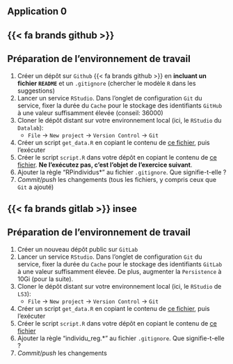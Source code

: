 ## Application 0 {.smaller}

::: {.panel-tabset}

## {{< fa brands github >}} 

:::{.callout-tip collapse="true" icon=false}
## Préparation de l'environnement de travail



::: {.nonincremental}
1. Créer un dépôt sur `Github` {{< fa brands github >}} en **incluant un fichier `README`** et un `.gitignore` (chercher le modèle `R` dans les suggestions)
2. Lancer un service `RStudio`. Dans l'onglet de configuration `Git` du service, fixer la durée du `Cache` pour le stockage des identifiants `GitHub` à une valeur suffisamment élevée (conseil: 36000)
3. Cloner le dépôt distant sur votre environnement local (ici, le `RStudio` du `Datalab`):
    + `File` → `New project` → `Version Control` → `Git`
4. Créer un script `get_data.R` en copiant le contenu de [ce fichier](https://raw.githubusercontent.com/InseeFrLab/formation-bonnes-pratiques-exo-correction/refs/heads/main/get_data.R), puis l'exécuter
5. Créer le script `script.R` dans votre dépôt en copiant le contenu de [ce fichier](https://github.com/InseeFrLab/formation-bonnes-pratiques-exo-correction/blob/main/script.R). __Ne l'exécutez pas, c'est l'objet de l'exercice suivant__.
6. Ajouter la règle "RPindividus*" au fichier `.gitignore`. Que signifie-t-elle ?
7. *Commit*/*push* les changements (tous les fichiers, y compris ceux que `Git` a ajouté)
:::

:::


## {{< fa brands gitlab >}} insee

:::{.callout-tip collapse="true" icon=false}
## Préparation de l'environnement de travail

::: {.nonincremental}
1. Créer un nouveau dépôt public sur `GitLab`
2. Lancer un service `RStudio`. Dans l'onglet de configuration `Git` du service, fixer la durée du `Cache` pour le stockage des identifiants `GitLab` à une valeur suffisamment élevée. De plus, augmenter la `Persistence` à 10Gi (pour la suite).
3. Cloner le dépôt distant sur votre environnement local (ici, le `RStudio` de `LS3`):
    + `File` → `New project` → `Version Control` → `Git`
4. Créer un script `get_data.R` en copiant le contenu de [ce fichier](https://raw.githubusercontent.com/InseeFrLab/formation-bonnes-pratiques-git-R/main/R/get_data_ls3.R), puis l'exécuter
5. Créer le script `script.R` dans votre dépôt en copiant le contenu de [ce fichier](https://raw.githubusercontent.com/InseeFrLab/formation-bonnes-pratiques-git-R/main/R/script.R)
6. Ajouter la règle "individu_reg.*" au fichier `.gitignore`. Que signifie-t-elle ?
7. *Commit*/*push* les changements
:::

:::


:::


